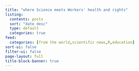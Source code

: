 ```yaml
---
title: "where Science meets Workers' health and rights"
listing:
  contents: posts
  sort: "date desc"
  type: default
  categories: true
feed:
  categories: [from the world,scientific news,R,education]
sort-ui: false
filter-ui: false 
page-layout: full
title-block-banner: true
---
```

